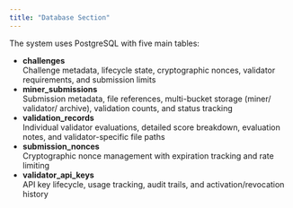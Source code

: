 ```yaml
---
title: "Database Section"
---
```


The system uses PostgreSQL with five main tables:

- **challenges**\
  Challenge metadata, lifecycle state, cryptographic nonces, validator requirements, and submission limits
- **miner_submissions**\
  Submission metadata, file references, multi-bucket storage (miner/ validator/ archive), validation counts, and status tracking
- **validation_records**\
  Individual validator evaluations, detailed score breakdown, evaluation notes, and validator-specific file paths
- **submission_nonces**\
  Cryptographic nonce management with expiration tracking and rate limiting
- **validator_api_keys**\
  API key lifecycle, usage tracking, audit trails, and activation/revocation history